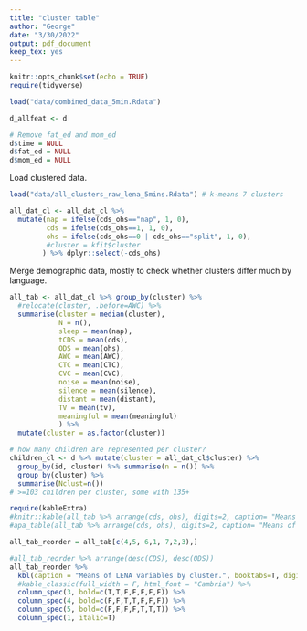 ```yaml
---
title: "cluster table"
author: "George"
date: "3/30/2022"
output: pdf_document
keep_tex: yes
---
```


```r
knitr::opts_chunk$set(echo = TRUE)
require(tidyverse)

load("data/combined_data_5min.Rdata")

d_allfeat <- d

# Remove fat_ed and mom_ed
d$time = NULL
d$fat_ed = NULL
d$mom_ed = NULL
```

Load clustered data.

```r
load("data/all_clusters_raw_lena_5mins.Rdata") # k-means 7 clusters

all_dat_cl <- all_dat_cl %>% 
  mutate(nap = ifelse(cds_ohs=="nap", 1, 0),
         cds = ifelse(cds_ohs==1, 1, 0),
         ohs = ifelse(cds_ohs==0 | cds_ohs=="split", 1, 0),
         #cluster = kfit$cluster
        ) %>% dplyr::select(-cds_ohs)
```

Merge demographic data, mostly to check whether clusters differ much by language.


```r
all_tab <- all_dat_cl %>% group_by(cluster) %>%
  #relocate(cluster, .before=AWC) %>%
  summarise(cluster = median(cluster), 
            N = n(),
            sleep = mean(nap),
            tCDS = mean(cds),
            ODS = mean(ohs),
            AWC = mean(AWC),
            CTC = mean(CTC),
            CVC = mean(CVC),
            noise = mean(noise),
            silence = mean(silence),
            distant = mean(distant),
            TV = mean(tv),
            meaningful = mean(meaningful)
            ) %>%
  mutate(cluster = as.factor(cluster))

# how many children are represented per cluster?
children_cl <- d %>% mutate(cluster = all_dat_cl$cluster) %>% 
  group_by(id, cluster) %>% summarise(n = n()) %>%
  group_by(cluster) %>% 
  summarise(Nclust=n())
# >=103 children per cluster, some with 135+

require(kableExtra)
#knitr::kable(all_tab %>% arrange(cds, ohs), digits=2, caption= "Means of LENA variables by cluster.")
#apa_table(all_tab %>% arrange(cds, ohs), digits=2, caption= "Means of LENA variables by cluster.") 

all_tab_reorder = all_tab[c(4,5, 6,1, 7,2,3),]

#all_tab_reorder %>% arrange(desc(CDS), desc(ODS)) 
all_tab_reorder %>%
  kbl(caption = "Means of LENA variables by cluster.", booktabs=T, digits=2) %>%
  #kable_classic(full_width = F, html_font = "Cambria") %>%
  column_spec(3, bold=c(T,T,F,F,F,F,F)) %>%
  column_spec(4, bold=c(F,F,T,T,F,F,F)) %>%
  column_spec(5, bold=c(F,F,F,F,T,T,T)) %>%
  column_spec(1, italic=T) 
```

